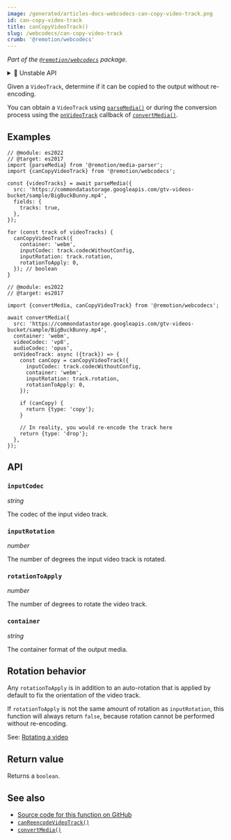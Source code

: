 ```yaml
---
image: /generated/articles-docs-webcodecs-can-copy-video-track.png
id: can-copy-video-track
title: canCopyVideoTrack()
slug: /webcodecs/can-copy-video-track
crumb: '@remotion/webcodecs'
---
```


_Part of the [`@remotion/webcodecs`](/docs/webcodecs) package._


<details>
  <summary>🚧 Unstable API</summary>
  <UnstableDisclaimer />
</details>

Given a `VideoTrack`, determine if it can be copied to the output without re-encoding.

You can obtain a `VideoTrack` using [`parseMedia()`](/docs/media-parser/parse-media) or during the conversion process using the [`onVideoTrack`](/docs/webcodecs/convert-media#onvideotrack) callback of [`convertMedia()`](/docs/webcodecs/convert-media).

## Examples

```tsx twoslash title="Check if a video tracks can be copied"
// @module: es2022
// @target: es2017
import {parseMedia} from '@remotion/media-parser';
import {canCopyVideoTrack} from '@remotion/webcodecs';

const {videoTracks} = await parseMedia({
  src: 'https://commondatastorage.googleapis.com/gtv-videos-bucket/sample/BigBuckBunny.mp4',
  fields: {
    tracks: true,
  },
});

for (const track of videoTracks) {
  canCopyVideoTrack({
    container: 'webm',
    inputCodec: track.codecWithoutConfig,
    inputRotation: track.rotation,
    rotationToApply: 0,
  }); // boolean
}
```

```tsx twoslash title="Copy a video track to VP8, otherwise drop it"
// @module: es2022
// @target: es2017

import {convertMedia, canCopyVideoTrack} from '@remotion/webcodecs';

await convertMedia({
  src: 'https://commondatastorage.googleapis.com/gtv-videos-bucket/sample/BigBuckBunny.mp4',
  container: 'webm',
  videoCodec: 'vp8',
  audioCodec: 'opus',
  onVideoTrack: async ({track}) => {
    const canCopy = canCopyVideoTrack({
      inputCodec: track.codecWithoutConfig,
      container: 'webm',
      inputRotation: track.rotation,
      rotationToApply: 0,
    });

    if (canCopy) {
      return {type: 'copy'};
    }

    // In reality, you would re-encode the track here
    return {type: 'drop'};
  },
});
```

## API

### `inputCodec`

_string_ <TsType type="MediaParserVideoCodec" source="@remotion/media-parser" />

The codec of the input video track.

### `inputRotation`

_number_

The number of degrees the input video track is rotated.

### `rotationToApply`

_number_

The number of degrees to rotate the video track.

### `container`

_string_ <TsType type="ConvertMediaContainer" source="@remotion/webcodecs" />

The container format of the output media.

## Rotation behavior

Any `rotationToApply` is in addition to an auto-rotation that is applied by default to fix the orientation of the video track.

If `rotationToApply` is not the same amount of rotation as `inputRotation`, this function will always return `false`, because rotation cannot be performed without re-encoding.

See: [Rotating a video](/docs/webcodecs/rotate-video)

## Return value

Returns a `boolean`.

## See also

- [Source code for this function on GitHub](https://github.com/remotion-dev/remotion/blob/main/packages/webcodecs/src/can-copy-video-track.ts)
- [`canReencodeVideoTrack()`](/docs/webcodecs/can-reencode-video-track)
- [`convertMedia()`](/docs/webcodecs/convert-media)
